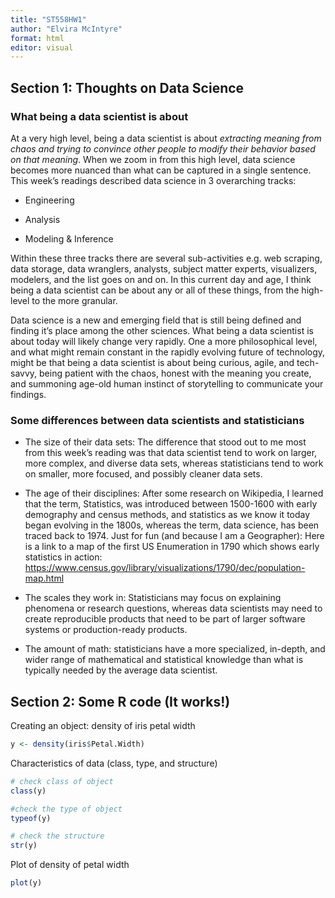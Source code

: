 ```yaml
---
title: "ST558HW1"
author: "Elvira McIntyre"
format: html
editor: visual
---
```


## Section 1: Thoughts on Data Science

### What being a data scientist is about

At a very high level, being a data scientist is about *extracting meaning from chaos and trying to convince other people to modify their behavior based on that meaning*. When we zoom in from this high level, data science becomes more nuanced than what can be captured in a single sentence. This week's readings described data science in 3 overarching tracks:

-   Engineering

-   Analysis

-   Modeling & Inference

Within these three tracks there are several sub-activities e.g. web scraping, data storage, data wranglers, analysts, subject matter experts, visualizers, modelers, and the list goes on and on. In this current day and age, I think being a data scientist can be about any or all of these things, from the high-level to the more granular.

Data science is a new and emerging field that is still being defined and finding it's place among the other sciences. What being a data scientist is about today will likely change very rapidly. One a more philosophical level, and what might remain constant in the rapidly evolving future of technology, might be that being a data scientist is about being curious, agile, and tech-savvy, being patient with the chaos, honest with the meaning you create, and summoning age-old human instinct of storytelling to communicate your findings.

### Some differences between data scientists and statisticians

-   The size of their data sets: The difference that stood out to me most from this week's reading was that data scientist tend to work on larger, more complex, and diverse data sets, whereas statisticians tend to work on smaller, more focused, and possibly cleaner data sets.

-   The age of their disciplines: After some research on Wikipedia, I learned that the term, Statistics, was introduced between 1500-1600 with early demography and census methods, and statistics as we know it today began evolving in the 1800s, whereas the term, data science, has been traced back to 1974. Just for fun (and because I am a Geographer): Here is a link to a map of the first US Enumeration in 1790 which shows early statistics in action: <https://www.census.gov/library/visualizations/1790/dec/population-map.html>

-   The scales they work in: Statisticians may focus on explaining phenomena or research questions, whereas data scientists may need to create reproducible products that need to be part of larger software systems or production-ready products.

-   The amount of math: statisticians have a more specialized, in-depth, and wider range of mathematical and statistical knowledge than what is typically needed by the average data scientist.

## Section 2: Some R code (It works!)

Creating an object: density of iris petal width

```r
y <- density(iris$Petal.Width)
```

Characteristics of data (class, type, and structure)

```r
# check class of object
class(y)

#check the type of object
typeof(y)

# check the structure
str(y)

```

Plot of density of petal width

```r
plot(y)
```
